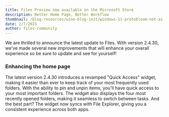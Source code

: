 ```yaml
---
title: Files Preview now available on the Microsoft Store
description: Better Home Page, Better Workflow
thumbnail: /blog-resources/wino-blog-init/windows-11-protobloom-not-ai-upscaled-v0-63ej7xvcnw2e1.webp
date: 2/7/2023
author: files-community
---
```


We are thrilled to announce the latest update to Files. With version 2.4.30, we've made several new improvements that will enhance your overall experience so be sure to update and see for yourself!

### Enhancing the home page

The latest version 2.4.30 introduces a revamped "Quick Access" widget, making it easier than ever to keep track of your most frequently used folders. With the ability to pin and unpin items, you'll have quick access to your most important folders. The widget also displays the four most recently opened folders, making it seamless to switch between tasks. And the best part? The widget now syncs with File Explorer, giving you a consistent experience across both apps.
